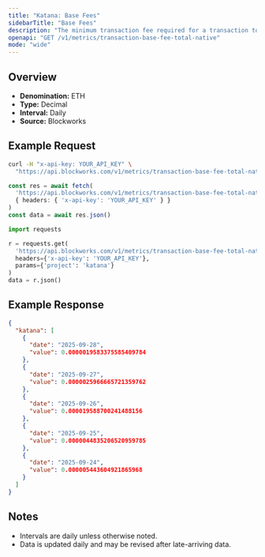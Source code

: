 ```yaml
---
title: "Katana: Base Fees"
sidebarTitle: "Base Fees"
description: "The minimum transaction fee required for a transaction to be included in a block"
openapi: "GET /v1/metrics/transaction-base-fee-total-native"
mode: "wide"
---
```


## Overview

- **Denomination:** ETH
- **Type:** Decimal
- **Interval:** Daily
- **Source:** Blockworks

## Example Request

<CodeGroup>

```bash cURL
curl -H "x-api-key: YOUR_API_KEY" \
  "https://api.blockworks.com/v1/metrics/transaction-base-fee-total-native?project=katana"
```

```typescript TypeScript
const res = await fetch(
  'https://api.blockworks.com/v1/metrics/transaction-base-fee-total-native?project=katana',
  { headers: { 'x-api-key': 'YOUR_API_KEY' } }
)
const data = await res.json()
```

```python Python
import requests

r = requests.get(
  'https://api.blockworks.com/v1/metrics/transaction-base-fee-total-native',
  headers={'x-api-key': 'YOUR_API_KEY'},
  params={'project': 'katana'}
)
data = r.json()
```

</CodeGroup>

## Example Response

```json
{
  "katana": [
    {
      "date": "2025-09-28",
      "value": 0.0000019583375585409784
    },
    {
      "date": "2025-09-27",
      "value": 0.0000025966665721359762
    },
    {
      "date": "2025-09-26",
      "value": 0.000019588700241488156
    },
    {
      "date": "2025-09-25",
      "value": 0.0000044835206520959785
    },
    {
      "date": "2025-09-24",
      "value": 0.000005443604921865968
    }
  ]
}
```

## Notes
- Intervals are daily unless otherwise noted.
- Data is updated daily and may be revised after late-arriving data.